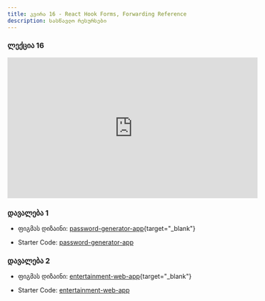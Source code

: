 ```yaml
---
title: კვირა 16 - React Hook Forms, Forwarding Reference
description: სასწავლო რესურსები
---
```


### ლექცია 16
<iframe width="560" height="315" src="https://www.youtube.com/embed/LkZXfqv37M4?si=B-0vX0IKVm1Z6P6R" title="YouTube video player" frameborder="0" allow="accelerometer; autoplay; clipboard-write; encrypted-media; gyroscope; picture-in-picture; web-share" allowfullscreen></iframe>

### დავალება 1

- ფიგმას დიზაინი: [password-generator-app](https://www.figma.com/file/7h3sinSGIkJ4YSPJdfwedi/password-generator-app?type=design&node-id=0-229&mode=design){target="_blank"}

- Starter Code: [password-generator-app](/zip-files/password-generator-app.zip)

### დავალება 2

- ფიგმას დიზაინი: [entertainment-web-app](https://www.figma.com/file/QUmtq9p2AePwwK746NEM8s/entertainment-web-app?type=design&node-id=0-1&mode=design){target="_blank"}

- Starter Code: [entertainment-web-app](/zip-files/entertainment-web-app.zip)
